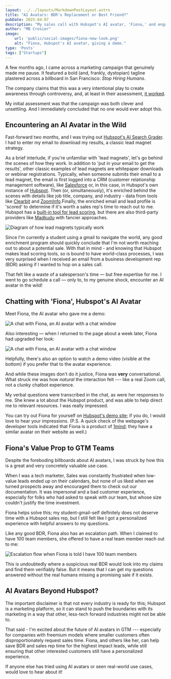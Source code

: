 ```yaml
---
layout: ../../layouts/MarkdownPostLayout.astro
title: "AI Avatars: BDR's Replacement or Best Friend?"
pubDate: 2025-04-07
description: "My sales call with Hubspot's AI avatar, 'Fiona,' and engaging low-intent prospects in the AI age."
author: "MB Crosier"
image:
    url: 'public/social-images/fiona-new-look.png'
    alt: "Fiona, Hubspot's AI avatar, giving a demo."
type: 'Posts'
tags: ["Startups"]
---
```


A few months ago, I came across a marketing campaign that genuinely made me pause. It featured a bold (and, frankly, dystopian) tagline plastered across a billboard in San Francisco: _Stop Hiring Humans_.

<Reddit 
    url="https://www.reddit.com/r/ThatsInsane/comments/1hgcshx/this_aigenerated_billboard_in_san_francisco/"
    showMedia={true}
    theme="light"
/>

The company claims that this was a very intentional play to create awareness through controversy, and, at least in their assessment, [it worked](https://www.artisan.co/blog/stop-hiring-humans).

My initial assessment was that the campaign was both clever and unsettling. And I immediately concluded that no one would ever adopt this.

## Encountering an AI Avatar in the Wild

Fast-forward two months, and I was trying out [Hubspot's AI Search Grader](https://www.hubspot.com/ai-search-grader). I had to enter my email to download my results, a classic lead magnet strategy.

As a brief interlude, if you're unfamiliar with 'lead magnets', let's go behind the scenes of how they work. In addition to 'put in your email to get the results', other classic examples of lead magnets are whitepaper downloads or webinar registrations. Typically, when someone submits their email to a lead magnet, the email is first logged into a CRM (customer relationship management software), like [Salesforce](https://www.salesforce.com/) or, in this case, in Hubspot's own instance of [Hubspot](https://www.hubspot.com/). Then (or, simultaneously), it's enriched behind the scenes with details like job title, company, and industry - data from tools like [Clearbit](https://clearbit.com/) and [ZoomInfo](https://www.zoominfo.com/).Finally, the enriched email and lead profile is 'scored' to determine if it's worth a sales rep's time to reach out to me. Hubspot has a [built-in tool for lead scoring](https://www.hubspot.com/products/marketing/lead-scoring), but there are also third-party providers like [Madkudu](https://www.madkudu.com/leadscoring) with fancier approaches.

![Diagram of how lead magnets typically work](../../assets/avatars/lead-magnet.png)

Since I'm currently a student using a gmail to navigate the world, any good enrichment program should quickly conclude that I'm not worth reaching out to about a potential sale. With that in mind - and knowing that Hubspot makes lead scoring tools, so is bound to have world-class processes, I was very surprised when I received an email from a business development rep (BDR) asking if I wanted to hop on a sales call.

That felt like a waste of a salesperson's time — but free expertise for me. I went to go schedule a call — only to, to my genuine shock, encounter an AI avatar in the wild!

## Chatting with 'Fiona', Hubspot's AI Avatar

Meet Fiona, the AI avatar who gave me a demo:

![A chat with Fiona, an AI avatar with a chat window](../../assets/avatars/fiona-initial-look.png)

Also interesting — when I returned to the page about a week later, Fiona had upgraded her look:

![A chat with Fiona, an AI avatar with a chat window](../../assets/avatars/fiona-new-look.png)

Helpfully, there's also an option to watch a demo video (visible at the bottom) if you prefer that to the avatar experience.

And while these images don't do it justice, Fiona was **very** conversational. What struck me was how *natural* the interaction felt --- like a real Zoom call, not a clunky chatbot experience.

My verbal questions were transcribed in the chat, as were her responses to me. She knew a lot about the Hubspot product, and was able to help direct me to relevant resources. I was really impressed.

You can try out Fiona for yourself on [Hubspot's demo site](https://offers.hubspot.com/thank-you/starter-ai-demo); if you do, I would love to hear your impressions. (P.S. A quick check of the webpage's developer tools indicated that Fiona is a product of [1mind](https://www.1mind.com/); they have a similar avatar on their website as well.)

## Fiona's Value Prop to GTM Teams

Despite the foreboding billboards about AI avatars, I was struck by how this is a great and very concretely valuable use case.

When I was a tech marketer, Sales was constantly frustrated when low-value leads ended up on their calendars, but none of us liked when we turned prospects away and encouraged them to check out our documentation. It was impersonal and a bad customer experience, especially for folks who had asked to speak with our team, but whose size couldn't justify the time investment.

Fiona helps solve this; my student-gmail-self definitely does not deserve time with a Hubspot sales rep, but I still felt like I got a personalized experience with helpful answers to my questions.

Like any good BDR, Fiona also has an escalation path. When I claimed to have 100 team members, she offered to have a real team member reach out to me:

![Escalation flow when Fiona is told I have 100 team members](../../assets/avatars/escalation-flow-fiona.png)

This is undoubtedly where a suspicious real BDR would look into my claims and find them verifiably false. But it means that I can get my questions answered without the real humans missing a promising sale if it exists.

## AI Avatars Beyond Hubspot?

The important disclaimer is that not every industry is ready for this; Hubspot is a marketing platform, so it can stand to push the boundaries with its marketing in a way that other, less-tech forward industries might not be able to.

That said - I'm excited about the future of AI avatars in GTM --- especially for companies with freemium models where smaller customers often disproportionately request sales time. Fiona, and others like her, can help save BDR and sales rep time for the highest impact leads, while still ensuring that other interested customers still have a personalized experience.

If anyone else has tried using AI avatars or seen real-world use cases, would love to hear about it!